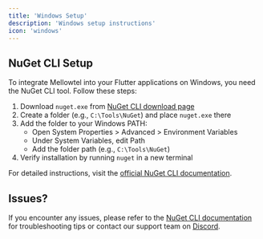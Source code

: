 ```yaml
---
title: 'Windows Setup'
description: 'Windows setup instructions'
icon: 'windows'
---
```


## NuGet CLI Setup

To integrate Mellowtel into your Flutter applications on Windows, you need the NuGet CLI tool. Follow these steps:

1. Download `nuget.exe` from [NuGet CLI download page](https://www.nuget.org/downloads)
2. Create a folder (e.g., `C:\Tools\NuGet`) and place `nuget.exe` there
3. Add the folder to your Windows PATH:
   - Open System Properties > Advanced > Environment Variables
   - Under System Variables, edit Path
   - Add the folder path (e.g., `C:\Tools\NuGet`)
4. Verify installation by running `nuget` in a new terminal

For detailed instructions, visit the [official NuGet CLI documentation](https://learn.microsoft.com/en-us/nuget/install-nuget-client-tools?tabs=windows#nugetexe-cli).

## Issues?

If you encounter any issues, please refer to the [NuGet CLI documentation](https://learn.microsoft.com/en-us/nuget/install-nuget-client-tools?tabs=windows#nugetexe-cli) for troubleshooting tips or contact our support team on [Discord](https://discord.com/invite/txAZp4MSDe).